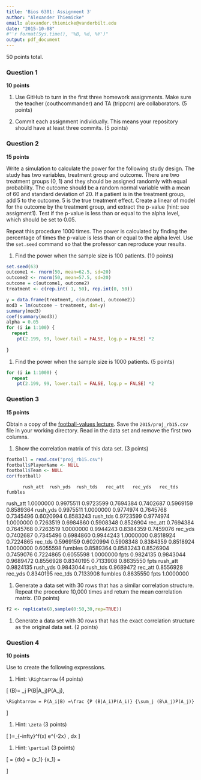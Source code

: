 ```yaml
---
title: 'Bios 6301: Assignment 3'
author: "Alexander Thiemicke"
email: alexander.thiemicke@vanderbilt.edu
date: "2015-10-08"
#"'r format(Sys.time(), '%B, %d, %Y')"
output: pdf_document
---
```




50 points total.





### Question 1 ###

**10 points**

1. Use GitHub to turn in the first three homework assignments. Make sure the teacher (couthcommander) and TA (trippcm) are collaborators. (5 points)

1. Commit each assignment individually.  This means your repository should have at least three commits. (5 points)

### Question 2 ###

**15 points**

Write a simulation to calculate the power for the following study
design.  The study has two variables, treatment group and outcome.
There are two treatment groups (0, 1) and they should be assigned
randomly with equal probability.  The outcome should be a random normal
variable with a mean of 60 and standard deviation of 20.  If a patient
is in the treatment group, add 5 to the outcome.  5 is the true
treatment effect.  Create a linear of model for the outcome by the
treatment group, and extract the p-value (hint: see assigment1).
Test if the p-value is less than or equal to the alpha level, which
should be set to 0.05.

Repeat this procedure 1000 times. The power is calculated by finding
the percentage of times the p-value is less than or equal to the alpha
level.  Use the `set.seed` command so that the professor can reproduce
your results.

1. Find the power when the sample size is 100 patients. (10 points)

```r
set.seed(63)
outcome1 <- rnorm(50, mean=62.5, sd=20)
outcome2 <- rnorm(50, mean=57.5, sd=20)
outcome = c(outcome1, outcome2)
treatment <- c(rep.int( 1, 50), rep.int(0, 50))

y = data.frame(treatment, c(outcome1, outcome2))
mod3 = lm(outcome ~ treatment, dat=y)
summary(mod3)
coef(summary(mod3))
alpha = 0.05
for (i in 1:100) {
  repeat 
    pt(2.199, 99, lower.tail = FALSE, log.p = FALSE) *2
  
}


```



1. Find the power when the sample size is 1000 patients. (5 points)

```r
for (i in 1:1000) {
  repeat 
    pt(2.199, 99, lower.tail = FALSE, log.p = FALSE) *2

```


### Question 3 ###

**15 points**

Obtain a copy of the [football-values lecture](https://github.com/couthcommander/football-values).
Save the `2015/proj_rb15.csv` file in your working directory.  Read
in the data set and remove the first two columns.

1. Show the correlation matrix of this data set. (3 points)

```r
football = read.csv("proj_rb15.csv")
football$PlayerName <- NULL
football$Team <- NULL
cor(football)

```
          rush_att  rush_yds  rush_tds   rec_att   rec_yds   rec_tds   fumbles
rush_att 1.0000000 0.9975511 0.9723599 0.7694384 0.7402687 0.5969159 0.8589364
rush_yds 0.9975511 1.0000000 0.9774974 0.7645768 0.7345496 0.6020994 0.8583243
rush_tds 0.9723599 0.9774974 1.0000000 0.7263519 0.6984860 0.5908348 0.8526904
rec_att  0.7694384 0.7645768 0.7263519 1.0000000 0.9944243 0.8384359 0.7459076
rec_yds  0.7402687 0.7345496 0.6984860 0.9944243 1.0000000 0.8518924 0.7224865
rec_tds  0.5969159 0.6020994 0.5908348 0.8384359 0.8518924 1.0000000 0.6055598
fumbles  0.8589364 0.8583243 0.8526904 0.7459076 0.7224865 0.6055598 1.0000000
fpts     0.9824135 0.9843044 0.9689472 0.8556928 0.8340195 0.7133908 0.8635550
              fpts
rush_att 0.9824135
rush_yds 0.9843044
rush_tds 0.9689472
rec_att  0.8556928
rec_yds  0.8340195
rec_tds  0.7133908
fumbles  0.8635550
fpts     1.0000000

1. Generate a data set with 30 rows that has a similar correlation
structure.  Repeat the procedure 10,000 times and return the mean
correlation matrix. (10 points)

```r
f2 <- replicate(8,sample(0:50,30,rep=TRUE))


```



1. Generate a data set with 30 rows that has the exact correlation
structure as the original data set. (2 points)

### Question 4 ###

**10 points**

Use \LaTeX to create the following expressions.

1. Hint: `\Rightarrow` (4 points)


\[
\P(B)= \sum_j P(B|A_j)P(A_j),

    \Rightarrow = P(A_i|B) =\frac {P (B|A_i)P(A_i)} {\sum_j (B\A_j)P(A_j)} 

\]





1. Hint: `\zeta` (3 points)

\[
\f\^(\zeta)=\int_{-infty}^\infty f(x) e^{-2\pi x\zeta} \, dx
\]   

1. Hint: `\partial` (3 points)

\[
\J= \frac {df} {dx} = \frac {\partial f} {\partial x_1} \ldots\frac {\partial f} {\partial x_1} = \begin{bmatrix}
\frac {\partial f_1} {\partial x_1} & \cdots & \frac {\partial f_1} {\partial x_n} \\ \vdots & \ddots & \vdots \\
\frac {\partial f_m} {\partial x_1}& \cdots & \frac {\partial f_m} {\partial x_n}


\end {bmatrix}
\]
